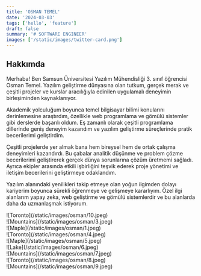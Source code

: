 ```yaml
---
title: 'OSMAN TEMEL'
date: '2024-03-03'
tags: ['hello', 'feature']
draft: false
summary: '# SOFTWARE ENGINEER'
images: ['/static/images/twitter-card.png']
---
```


## Hakkımda

Merhaba! Ben Samsun Üniversitesi Yazılım Mühendisliği 3. sınıf öğrencisi Osman Temel. Yazılım geliştirme dünyasına olan tutkum, gerçek merak ve çeşitli projeler ve kurslar aracılığıyla edinilen uygulamalı deneyimin birleşiminden kaynaklanıyor.

Akademik yolculuğum boyunca temel bilgisayar bilimi konularını derinlemesine araştırdım, özellikle web programlama ve gömülü sistemler gibi derslerde başarılı oldum. Eş zamanlı olarak çeşitli programlama dillerinde geniş deneyim kazandım ve yazılım geliştirme süreçlerinde pratik becerilerimi geliştirdim.

Çeşitli projelerde yer almak bana hem bireysel hem de ortak çalışma deneyimleri kazandırdı. Bu çabalar analitik düşünme ve problem çözme becerilerimi geliştirerek gerçek dünya sorunlarına çözüm üretmemi sağladı. Ayrıca ekipler arasında etkili işbirliğini teşvik ederek proje yönetimi ve iletişim becerilerini geliştirmeye odaklandım.

Yazılım alanındaki yenilikleri takip etmeye olan yoğun ilgimden dolayı kariyerim boyunca sürekli öğrenmeye ve gelişmeye kararlıyım. Özel ilgi alanlarım yapay zeka, web geliştirme ve gömülü sistemlerdir ve bu alanlarda daha da uzmanlaşmak istiyorum.




<div className="-mx-2 flex flex-wrap overflow-hidden xl:-mx-2">
  <div className="my-1 w-full overflow-hidden px-2 xl:my-1 xl:w-1/2 xl:px-2">
    ![Toronto](/static/images/osman/10.jpeg)
  </div>
    <div className="my-1 w-full overflow-hidden px-2 xl:my-1 xl:w-1/2 xl:px-2">
    ![Mountains](/static/images/osman/3.jpeg)
  </div>
  <div className="my-1 w-full overflow-hidden px-2 xl:my-1 xl:w-1/2 xl:px-2">
    ![Maple](/static/images/osman/1.jpeg)
  </div>


  <div className="my-1 w-full overflow-hidden px-2 xl:my-1 xl:w-1/2 xl:px-2">
    ![Toronto](/static/images/osman/4.jpeg)
  </div>
</div>

<div className="-mx-2 flex flex-wrap overflow-hidden xl:-mx-2">
  <div className="my-1 w-full overflow-hidden px-2 xl:my-1 xl:w-1/2 xl:px-2">
    ![Maple](/static/images/osman/5.jpeg)
  </div>
  <div className="my-1 w-full overflow-hidden px-2 xl:my-1 xl:w-1/2 xl:px-2">
    ![Lake](/static/images/osman/6.jpeg)
  </div>
  <div className="my-1 w-full overflow-hidden px-2 xl:my-1 xl:w-1/2 xl:px-2">
    ![Mountains](/static/images/osman/7.jpeg)
  </div>
  <div className="my-1 w-full overflow-hidden px-2 xl:my-1 xl:w-1/2 xl:px-2">
    ![Toronto](/static/images/osman/8.jpeg)
  </div>
    <div className="my-1 w-full overflow-hidden px-2 xl:my-1 xl:w-1/2 xl:px-2">
    ![Mountains](/static/images/osman/9.jpeg)
  </div>

</div>